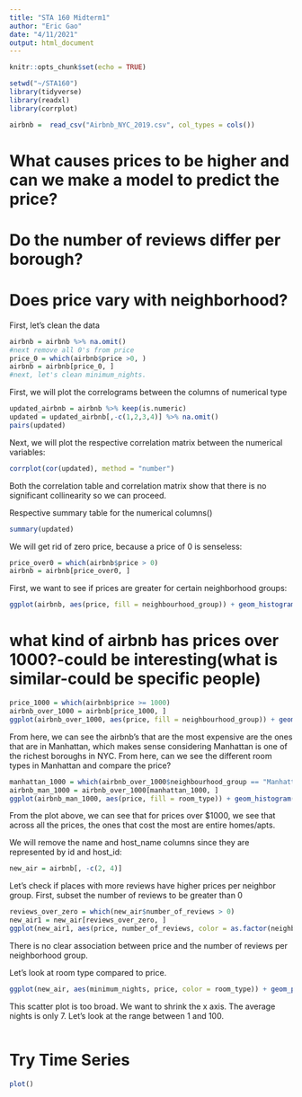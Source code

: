 ---
title: "STA 160 Midterm1"
author: "Eric Gao"
date: "4/11/2021"
output: html_document
---

```{r setup, include=FALSE}
knitr::opts_chunk$set(echo = TRUE)
```

```{r, echo = FALSE, message = FALSE, warning=FALSE}
setwd("~/STA160")
library(tidyverse)
library(readxl)
library(corrplot)
```

```{r}
airbnb =  read_csv("Airbnb_NYC_2019.csv", col_types = cols())
```

# What causes prices to be higher and can we make a model to predict the price?
# Do the number of reviews differ per borough?
# Does price vary with neighborhood?


First, let's clean the data

```{r}
airbnb = airbnb %>% na.omit()
#next remove all 0's from price
price_0 = which(airbnb$price >0, )
airbnb = airbnb[price_0, ]
#next, let's clean minimum_nights. 
```



First, we will plot the correlograms between the columns of numerical type

```{r}
updated_airbnb = airbnb %>% keep(is.numeric)
updated = updated_airbnb[,-c(1,2,3,4)] %>% na.omit()
pairs(updated)
```

Next, we will plot the respective correlation matrix between the numerical variables:

```{r}
corrplot(cor(updated), method = "number")
```
Both the correlation table and correlation matrix show that there is no significant collinearity so we can proceed.


Respective summary table for the numerical columns()

```{r}
summary(updated)
```

We will get rid of zero price, because a price of 0 is senseless:

```{r}
price_over0 = which(airbnb$price > 0)
airbnb = airbnb[price_over0, ]
```

First, we want to see if prices are greater for certain neighborhood groups:

```{r}
ggplot(airbnb, aes(price, fill = neighbourhood_group)) + geom_histogram()
```

# what kind of airbnb has prices over 1000?-could be interesting(what is similar-could be specific people)
```{r}
price_1000 = which(airbnb$price >= 1000)
airbnb_over_1000 = airbnb[price_1000, ]
ggplot(airbnb_over_1000, aes(price, fill = neighbourhood_group)) + geom_histogram()
```

From here, we can see the airbnb's that are the most expensive are the ones that are in Manhattan, which makes sense considering Manhattan is one of the richest boroughs in NYC. From here, can we see the different room types in Manhattan and compare the price?

```{r}
manhattan_1000 = which(airbnb_over_1000$neighbourhood_group == "Manhattan")
airbnb_man_1000 = airbnb_over_1000[manhattan_1000, ]
ggplot(airbnb_man_1000, aes(price, fill = room_type)) + geom_histogram()
```

From the plot above, we can see that for prices over $1000, we see that across all the prices, the ones that cost the most are entire homes/apts.

We will remove the name and host_name columns since they are represented by id and host_id:

```{r}
new_air = airbnb[, -c(2, 4)]
```   

Let's check if places with more reviews have higher prices per neighbor group. First, subset the number of reviews to be greater than 0

```{r}
reviews_over_zero = which(new_air$number_of_reviews > 0)
new_air1 = new_air[reviews_over_zero, ]
ggplot(new_air1, aes(price, number_of_reviews, color = as.factor(neighbourhood_group))) + geom_point()
```

There is no clear association between price and the number of reviews per neighborhood group.


Let's look at room type compared to price.

```{r}
ggplot(new_air, aes(minimum_nights, price, color = room_type)) + geom_point()
```

This scatter plot is too broad. We want to shrink the x axis. The average nights is only 7. Let's look at the range between 1 and 100.

```{r}

```

# Try Time Series

```{r}
plot()
```





